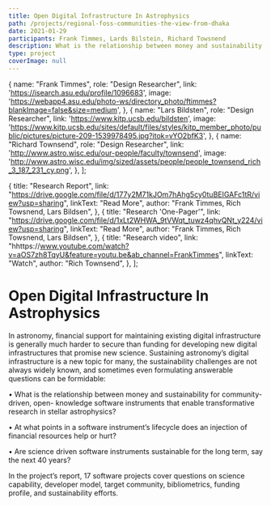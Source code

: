 ```yaml
---
title: Open Digital Infrastructure In Astrophysics
path: /projects/regional-foss-communities-the-view-from-dhaka
date: 2021-01-29
participants: Frank Timmes, Lards Bilstein, Richard Towsnend
description: What is the relationship between money and sustainability for community-driven, open-source software instruments that enable transformative research in stellar astrophysics?
type: project
coverImage: null
---
```


  {
    name: "Frank Timmes",
    role: "Design Researcher",
    link: 'https://isearch.asu.edu/profile/1096683',
    image: 'https://webapp4.asu.edu/photo-ws/directory_photo/ftimmes?blankImage=false&size=medium',
  },
  {
    name: "Lars Bildsten",
    role: "Design Researcher",
    link: 'https://www.kitp.ucsb.edu/bildsten',
    image: 'https://www.kitp.ucsb.edu/sites/default/files/styles/kitp_member_photo/public/pictures/picture-209-1539978495.jpg?itok=vYO2bfK3',
  },
  {
    name: "Richard Townsend",
    role: "Design Researcher",
    link: 'http://www.astro.wisc.edu/our-people/faculty/townsend',
    image: 'http://www.astro.wisc.edu/img/sized/assets/people/people_townsend_rich_3_187_231_cy.png',
  },
];

  {
    title: "Research Report",
    link: "https://drive.google.com/file/d/177y2M71kJOm7hAhg5cy0tuBEIGAFc1tR/view?usp=sharing",
    linkText: "Read More",
    author: "Frank Timmes, Rich Towsnend, Lars Bildsen",
  },
  {
    title: "Research 'One-Pager'",
    link: "https://drive.google.com/file/d/1xLt2WHWA_9tVWqt_tuwz4qhvQNt_y224/view?usp=sharing",
    linkText: "Read More",
    author: "Frank Timmes, Rich Towsnend, Lars Bildsen",
  },
  {
    title: "Research video",
    link: "hhttps://www.youtube.com/watch?v=aOS7zh8TqyU&feature=youtu.be&ab_channel=FrankTimmes",
    linkText: "Watch",
    author: "Rich Townsend",
  },
];

# Open Digital Infrastructure In Astrophysics

In astronomy, financial support for maintaining existing digital infrastructure is generally much harder to secure than funding for developing new digital infrastructures that promise new science. Sustaining astronomy’s digital infrastructure is a new topic for many, the sustainability challenges are not always widely known, and sometimes even formulating answerable questions can be formidable:

• What is the relationship between money and sustainability for community-driven, open- knowledge software instruments that enable transformative research in stellar astrophysics?

• At what points in a software instrument’s lifecycle does an injection of financial resources help or hurt?

• Are science driven software instruments sustainable for the long term, say the next 40 years?

In the project’s report, 17 software projects cover questions on science capability, developer model, target community, bibliometrics, funding profile, and sustainability efforts.
